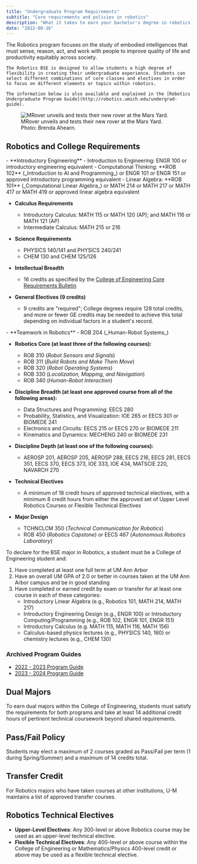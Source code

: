 ```yaml
---
title: "Undergraduate Program Requirements"
subtitle: "Core requirements and policies in robotics"
description: "What it takes to earn your bachelor's degree in robotics at the University of Michigan."
date: "2022-08-16"
---
```


<TextWithImage imageSlot="right">
  <div slot="text">
    The Robotics program focuses on the study of embodied intelligences that must sense, reason, act, and work with people to improve quality of life and productivity equitably across society.

    The Robotics BSE is designed to allow students a high degree of flexibility in creating their undergraduate experience. Students can select different combinations of core classes and electives in order to focus on different elements or topics within robotics.

    The information below is also available and explained in the [Robotics Undergraduate Program Guide](http://robotics.umich.edu/undergrad-guide).
  </div>
  
  <div slot="image">
  <figure>
    <Image 
      src={mrover} 
      alt="MRover unveils and tests their new rover at the Mars Yard."
      class="w-full"
    />
    <figcaption>
      MRover unveils and tests their new rover at the Mars Yard. Photo: Brenda Ahearn.
    </figcaption>
  </figure>
  </div>
</TextWithImage>

## Robotics and College Requirements
<Accordion title="College of Engineering Core Program Requirements">
  - **Introductory Engineering**
    - Introduction to Engineering: ENGR 100 or introductory engineering equivalent
    - Computational Thinking: **ROB 102** (_Introduction to AI and Programming_) or ENGR 101 or ENGR 151 or approved introductory programming equivalent
    - Linear Algebra: **ROB 101** (_Computational Linear Algebra_) or MATH 214 or MATH 217 or MATH 417 or MATH 419 or approved linear algebra equivalent

  - **Calculus Requirements**
    - Introductory Calculus: MATH 115 or MATH 120 (AP); and MATH 116 or MATH 121 (AP)
    - Intermediate Calculus: MATH 215 or 216

  - **Science Requirements**
    - PHYSICS 140/141 and PHYSICS 240/241
    - CHEM 130 and CHEM 125/126

  - **Intellectual Breadth**
    - 16 credits as specified by the [College of Engineering Core Requirements Bulletin](https://bulletin.engin.umich.edu/ug-ed/reqs/#subnav-11)

  - **General Electives (9 credits)**
    - 9 credits are "required"; College degrees require 128 total credits, and more or fewer GE credits may be needed to achieve this total depending on individual factors in a student's record.
</Accordion>

<Accordion title="Robotics in Engineering Program Requirements">
  - **Teamwork in Robotics**
    - ROB 204 (_Human-Robot Systems_)

  - **Robotics Core (at least three of the following courses):**
    - ROB 310 (_Robot Sensors and Signals_)
    - ROB 311 (_Build Robots and Make Them Move_)
    - ROB 320 (_Robot Operating Systems_)
    - ROB 330 (_Localization, Mapping, and Navigation_)
    - ROB 340 (_Human-Robot Interaction_)

  - **Discipline Breadth (at least one approved course from all of the following areas):**
    - Data Structures and Programming: EECS 280
    - Probability, Statistics, and Visualization: IOE 265 or EECS 301 or BIOMEDE 241
    - Electronics and Circuits: EECS 215 or EECS 270 or BIOMEDE 211
    - Kinematics and Dynamics: MECHENG 240 or BIOMEDE 231

  - **Discipline Depth (at least one of the following courses):**
    - AEROSP 201, AEROSP 205, AEROSP 288, EECS 216, EECS 281, EECS 351, EECS 370, EECS 373, IOE 333, IOE 434, MATSCIE 220, NAVARCH 270

  - **Technical Electives**
    - A minimum of 18 credit hours of approved technical electives, with a minimum 8 credit hours from either the approved set of Upper Level Robotics Courses or Flexible Technical Electives

  - **Major Design**
    - TCHNCLCM 350 (_Technical Communication for Robotics_)
    - ROB 450 (_Robotics Capstone_) or EECS 467 (_Autonomous Robotics Laboratory_)
</Accordion>

<Accordion title="Robotics Declaration Requirements">
To declare for the BSE major in Robotics, a student must be a College of Engineering student and:

1. Have completed at least one full term at UM Ann Arbor
2. Have an overall UM GPA of 2.0 or better in courses taken at the UM Ann Arbor campus and be in good standing
3. Have completed or earned credit by exam or transfer for at least one course in each of these categories:
    - Introductory Linear Algebra (e.g., Robotics 101, MATH 214, MATH 217)
    - Introductory Engineering Design (e.g., ENGR 100) or Introductory Computing/Programming (e.g., ROB 102, ENGR 101, ENGR 151)
    - Introductory Calculus (e.g. MATH 115, MATH 116, MATH 156)
    - Calculus-based physics lectures (e.g., PHYSICS 140, 160) or chemistry lectures (e.g., CHEM 130)
</Accordion>

### Archived Program Guides

- [2022 - 2023 Program Guide](https://docs.google.com/document/d/1mLc6mq7kVDOuwgFreSjZbNgK11HxvJP9ZBdoVLOMagU/edit)
- [2023 - 2024 Program Guide](https://docs.google.com/document/d/1jz026DZbXLocniGeJhpKFVNCqdh_cighDgWMU-ioWI0/edit#)


## Dual Majors

To earn dual majors within the College of Engineering, students must satisfy the requirements for both programs and take at least 14 additional credit hours of pertinent technical coursework beyond shared requirements.

## Pass/Fail Policy

Students may elect a maximum of 2 courses graded as Pass/Fail per term (1 during Spring/Summer) and a maximum of 14 credits total.

## Transfer Credit

For Robotics majors who have taken courses at other institutions, U-M maintains a list of approved transfer courses.

## Robotics Technical Electives

- **Upper-Level Electives**: Any 300-level or above Robotics course may be used as an upper-level technical elective.
- **Flexible Technical Electives**: Any 400-level or above course within the College of Engineering or Mathematics/Physics 400-level credit or above may be used as a flexible technical elective.